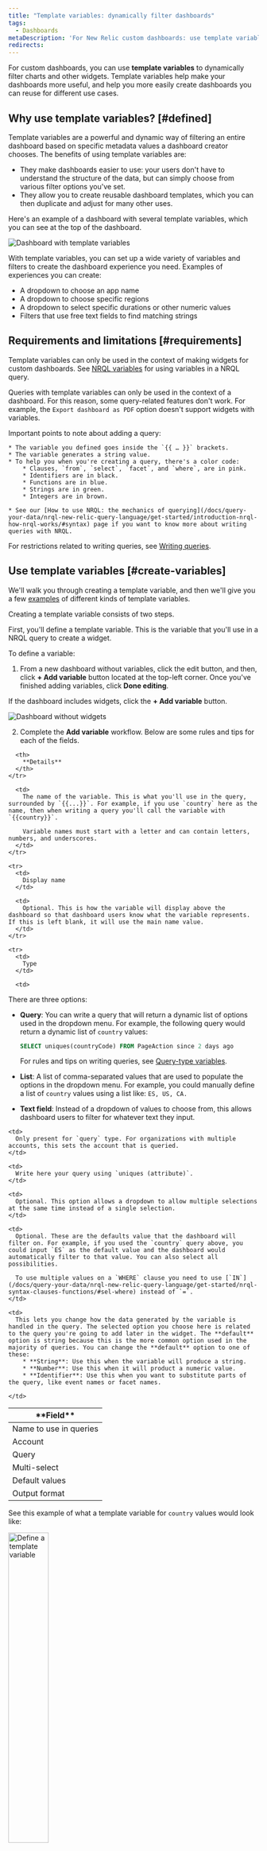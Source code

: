 ```yaml
---
title: "Template variables: dynamically filter dashboards"
tags:
  - Dashboards
metaDescription: 'For New Relic custom dashboards: use template variables to allow your dashboard users to dynamically filter your dashboard views.'
redirects:
---
```

























For custom dashboards, you can use **template variables** to dynamically filter charts and other widgets. Template variables help make your dashboards more useful, and help you more easily create dashboards you can reuse for different use cases. 

## Why use template variables? [#defined]

Template variables are a powerful and dynamic way of filtering an entire dashboard based on specific metadata values a dashboard creator chooses. The benefits of using template variables are: 

* They make dashboards easier to use: your users don't have to understand the structure of the data, but can simply choose from various filter options you've set. 
* They allow you to create reusable dashboard templates, which you can then duplicate and adjust for many other uses. 

Here's an example of a dashboard with several template variables, which you can see at the top of the dashboard.

<img
  title="Dashboard with template variables"
  alt="Dashboard with template variables"
  src={dashboardsDashboardWithTemplateVariables}
/>

With template variables, you can set up a wide variety of variables and filters to create the dashboard experience you need. Examples of experiences you can create: 

* A dropdown to choose an app name 
* A dropdown to choose specific regions 
* A dropdown to select specific durations or other numeric values
* Filters that use free text fields to find matching strings

## Requirements and limitations [#requirements]

Template variables can only be used in the context of making widgets for custom dashboards. See [NRQL variables](/docs/query-your-data/nrql-new-relic-query-language/get-started/nrql-syntax-clauses-functions/#with-as-nrql-var) for using variables in a NRQL query.

Queries with template variables can only be used in the context of a dashboard. For this reason, some query-related features don't work. For example, the `Export dashboard as PDF` option doesn't support widgets with variables.

Important points to note about adding a query: 

    * The variable you defined goes inside the `{{ … }}` brackets. 
    * The variable generates a string value.
    * To help you when you're creating a query, there's a color code:
        * Clauses, `from`, `select`, `facet`, and `where`, are in pink.
        * Identifiers are in black.
        * Functions are in blue.
        * Strings are in green.
        * Integers are in brown.

    * See our [How to use NRQL: the mechanics of querying](/docs/query-your-data/nrql-new-relic-query-language/get-started/introduction-nrql-how-nrql-works/#syntax) page if you want to know more about writing queries with NRQL.

For restrictions related to writing queries, see [Writing queries](#query-variable-rules).

## Use template variables [#create-variables]

We'll walk you through creating a template variable, and then we'll give you a few [examples](#examples) of different kinds of template variables. 

Creating a template variable consists of two steps.

<CollapserGroup>
<Collapser
    id="step1"
    title="Step 1. Define the template variable"
    >

First, you'll define a template variable. This is the variable that you'll use in a NRQL query to create a widget. 

To define a variable: 

1. From a new dashboard without variables, click the edit <Icon name="fe-edit-2"/> button, and then, click **+ Add variable** button located at the top-left corner. Once you've finished adding variables, click **Done editing**.

  If the dashboard includes widgets, click the **+ Add variable** button.

<img
  title="Dashboard without widgets"
  alt="Dashboard without widgets"
  src={dashboardsAddVariable}
/>

2. Complete the **Add variable** workflow. Below are some rules and tips for each of the fields.

<table>
  <thead>
    <tr>
      <th width={200}>
        **Field**
      </th>

      <th>
        **Details**
      </th>
    </tr>
  </thead>

  <tbody>
    <tr>
      <td>
        Name to use in queries
      </td>

      <td>
        The name of the variable. This is what you'll use in the query, surrounded by `{{...}}`. For example, if you use `country` here as the name, then when writing a query you'll call the variable with `{{country}}`. 

        Variable names must start with a letter and can contain letters, numbers, and underscores.
      </td>
    </tr>

    <tr>
      <td>
        Display name
      </td>

      <td>
        Optional. This is how the variable will display above the dashboard so that dashboard users know what the variable represents. If this is left blank, it will use the main name value. 
      </td>
    </tr>

    <tr>
      <td>
        Type
      </td>

      <td>
There are three options: 
* **Query**: You can write a query that will return a dynamic list of options used in the dropdown menu. For example, the following query would return a dynamic list of `country` values:
  
  ```sql
  SELECT uniques(countryCode) FROM PageAction since 2 days ago
  ```
  For rules and tips on writing queries, see [Query-type variables](#query-variable-rules).
* **List**: A list of comma-separated values that are used to populate the options in the dropdown menu. For example, you could manually define a list of `country` values using a list like: `ES, US, CA.`
* **Text field**: Instead of a dropdown of values to choose from, this allows dashboard users to filter for whatever text they input. 
      </td>
    </tr>

    <tr>
      <td>
        Account
      </td>

      <td>
        Only present for `query` type. For organizations with multiple accounts, this sets the account that is queried. 
      </td>
    </tr>

    <tr>
      <td>
        Query
      </td>

      <td>
        Write here your query using `uniques (attribute)`. 
      </td>
    </tr>

    <tr>
      <td>
        Multi-select
      </td>

      <td>
        Optional. This option allows a dropdown to allow multiple selections at the same time instead of a single selection.
      </td>
    </tr>

    <tr>
      <td>
        Default values
      </td>

      <td>
        Optional. These are the defaults value that the dashboard will filter on. For example, if you used the `country` query above, you could input `ES` as the default value and the dashboard would automatically filter to that value. You can also select all possibilities.
        
        To use multiple values on a `WHERE` clause you need to use [`IN`](/docs/query-your-data/nrql-new-relic-query-language/get-started/nrql-syntax-clauses-functions/#sel-where) instead of `=`.
      </td>
    </tr>
    
    <tr>
      <td>
        Output format
      </td>

      <td>
        This lets you change how the data generated by the variable is handled in the query. The selected option you choose here is related to the query you're going to add later in the widget. The **default** option is string because this is the more common option used in the majority of queries. You can change the **default** option to one of these:
          * **String**: Use this when the variable will produce a string. 
          * **Number**: Use this when it will product a numeric value.
          * **Identifier**: Use this when you want to substitute parts of the query, like event names or facet names.

      </td>
    </tr>

  </tbody>
</table>

See this example of what a template variable for `country` values would look like:

<img
  width="40%;"
  title="Define a template variable"
  alt="Define a template variable"
  src={dashboardsExampleAddVariableCountry}
/>

Once you've defined your template variable, you can add a widget that uses your created template variable. 
</Collapser>
<Collapser
    id="step2"
    title="Step 2. Create widgets that use the template variable"
    >

Once you've configured a template variable, you'll need widgets on a dashboard that use the variable that you've defined in their query.

To create a widget: 

1. From your dashboard click **+ Add widget** button located at the top-right corner.

2. There are 2 options:
    * Add a chart. You'll create your widget using the [query builder](/docs/query-your-data/explore-query-data/query-builder/introduction-query-builder/).
    * Add text, images, or links. You'll create your widget adding your own content using our [Markdown editor](/docs/query-your-data/explore-query-data/dashboards/manage-your-dashboard/#markdown).

3. We choose **Add a chart** option.

4. Add your query and click **Run**. 

    Following our example mentioned in step 1:

    ```sql
    SELECT countryCode FROM PageAction WHERE countryCode IN ({{countryCode}})
    ```

    <img
      title="Example of adding a widget"
      alt="Example of adding a widget"
      src={dashboardsExampleAddWidget}
    />

5. Click **Save**

</Collapser>
</CollapserGroup>

When you're done defining a template variable and adding a widget that references that variable, you can verify it's working as expected by choosing different options from the template variable bar and seeing if the widget changes based on your selection. 

Here's an example of the resulting widget, on the right, with the `country` dropdown to the left.
<img
  title="Country template variable example"
  alt="Country template variable example"
  src={dashboardsCountryVariableExample}
/>


## Rules for writing a query-type template variable [#query-variable-rules]

As discussed in the [section on defining template variables](#step1), there are three variable types: query, list, and text field. The query-type variable is the most complex to create because you must create a working query that returns values, which are then used to populate the dropdown in the template variable bar at the top of the dashboard. 

<Callout variant="important">
Note that this is a different topic than writing queries that make use of a template variable.
</Callout>

Here are some rules and guidance on creating a query-type variable: 
* Queries must use the `uniques` or `keyset` syntax. Uniques return up to 10,000 results. Check [`uniques`](/docs/query-your-data/nrql-new-relic-query-language/get-started/nrql-syntax-clauses-functions/#func-uniques) and the [`keyset`](/docs/query-your-data/nrql-new-relic-query-language/get-started/nrql-syntax-clauses-functions/#keyset). Here's a couple of query examples: 
  
  ```sql
  From PageAction select uniques(countryCode)
  ```

  ```sql
  From PageView select keyset() SINCE 1 day ago
  ```
  
* You can use almost any NRQL query as long as the `uniques` and `keyset` components return a list of values.
* Nested variables are not supported: there can't be variables within variables.

## Some examples [#examples]

Here are some different types of template variable implementations. 

<CollapserGroup>
<Collapser
    id="multi-value"
    title="Use multi-value option"
  >

You can enable the multi-value option from the display options section when creating a variable of type `NRQL/ENUM`.

Here's an example of a query that creates a variable named `{{MultiValue}}` and returns a list of all unique eventId's:

```sql
SELECT uniques(eventId) FROM AjaxRequest
```

<img
  width="30%;"
  title="Multi-value template variable example"
  alt="Multi-value template variable example"
  src={dashboardsAddMultiValue}
/>

Then you would create a widget with the following query:

```sql
SELECT count(*) FROM AjaxRequest WHERE eventId IN ({{MultiValue}})
```

<img
  width="80%;"
  title="Creating a widget"
  alt="Creating a widget"
  src={dashboardsMultiValueAddWidget}
/>

</Collapser>
<Collapser
    id="multiple-variables"
    title="Use multiple variables for one widget"
  >

You can define only one template variable at a time, but you can use more than one template variable in a single widget. 

Here's an example of a query that uses two template variables. Note that this assumes the `countryCode` and `city` template variables would have already been created. 

```sql
SELECT countryCode, city FROM PageAction WHERE countryCode = {{countryCode}} and city = {{city}}
```
<img
  title="Creating a widget using multiple variables"
  alt="Creating a widget using multiple variables"
  src={dashboardsMultipleVariableAddWidget}
/>

</Collapser>
<Collapser
    id="variables-partial-match"
    title="Use variables and partial match"
  >

Using variables and [regex](/docs/query-your-data/nrql-new-relic-query-language/get-started/nrql-syntax-clauses-functions/#func-capture), you can create a filter, provided you're sure that a part of the filter is fixed.

You need to use this partial match if you want to use `like`.

Let's say you want to filter by release version. The query returns something like: `release-1234`.

You can create a variable using [`aparse`](/docs/query-your-data/nrql-new-relic-query-language/get-started/nrql-syntax-clauses-functions/#func-aparse) to parse the version number:

```sql
SELECT uniques(aparse(platformVersion , 'release-*')) FROM PageView 
```

<img
  width="40%;"
  title="Creating the release version variable"
  alt="Creating the release version variable"
  src={dashboardsAddVariablePartialMatch}
/>

Then create a widget with the following query:

```sql
SELECT count(*) FROM PageAction WHERE aparse(platformVersion, 'release-*') IN ({{releaseversion}}) facet platformVersion
```

<img
  title="Creating the widget"
  alt="Creating the widget"
  src={dashboardsAddWidgetAparse}
/>


Or if you prefer, you could use the [`capture`](/docs/query-your-data/nrql-new-relic-query-language/get-started/nrql-syntax-clauses-functions/#func-capture) command:

```sql
SELECT count(*) FROM PageAction WHERE capture(platformVersion, r'release-(?P<platformVersion>\d+)') IN ({{releaseversion}}) Facet platformVersion
```

<img
  title="Creating the widget"
  alt="Creating the widget"
  src={dashboardsAddWidgetCapture}
/>

</Collapser>
<Collapser
    id="variables-regex-like-rlike"
    title="Use variables and regex with LIKE / RLIKE"
  >

You can use `LIKE` and `RLIKE` as template variables to filter data in a dashboard. To use this feature, the value you add when creating the template variable must use the `%` wildcard symbols at the start and end of the value.

Here's an example. You define a string variable, as shown here:

<img
  width="40%;"
  title="Add `LIKE` as template variable"
  alt="Add `LIKE` as template variable"
  src={dashboardsDefineVariableLikeFilter}
/>

You can then create a widget chart and use your variable like this:

``` sql
FROM NrdbQuery SELECT user WHERE user LIKE {{like_filter}}
```

<img
  title="Add `LIKE` as template variable"
  alt="Add `LIKE` as template variable"
  src={dashboardsAddWidgetLikeFilter}
/>

or like this:

```sql
FROM NrdbQuery SELECT user WHERE user RLIKE {{like_filter}}
```

</Collapser>
<Collapser
    id="variables-dynamic-grouping"
    title={<>Use variable <InlineCode>facet</InlineCode> with a NRQL query</>}
  >

You can create a variable of type NRQL with a string output format and use it after a `facet` clause to group by different values. 

For example, you might create a variable named `{{userAgentName}}` that would look like:

```sql
SELECT uniques(userAgentName) FROM PageAction
```

<img
  width="30%;"
  title="Creating the variable"
  alt="Creating the variable"
  src={dashboardsAddVariableFacet}
/>

Then you'd create a widget with the following query:

```sql
SELECT count(*) FROM PageAction WHERE userAgentName={{userAgentName}} FACET userAgentName
```

<img
  title="Creating widget using facet"
  alt="Creating widget using facet"
  src={dashboardsAddWidgetFacet}
/>

</Collapser>
<Collapser
    id="variables-dynamic-grouping"
    title="Use variables for dynamic grouping"
  >

You can create a variable with an `identifier` output format and use it after a `FACET` clause to group by different values.

For example, you might create a `{{location}}` variable of type list with two possible values: `countryCode` and `city`. You'd set the output format to `identifier`.

<img
  width="40%;"
  title="Adding the variable for dynamic grouping"
  alt="Adding the variable for dynamic grouping"
  src={dashboardsAddVariableDynamicGrouping}
/>

Then you'd create a widget with the following query:

```sql
SELECT count(*) FROM PageAction FACET {{location}}
```

<img
  title="Adding the widget for dynamic grouping"
  alt="Adding the widget for dynamic grouping"
  src={dashboardsAddWidgetDynamicGrouping}
/>

</Collapser>
<Collapser
    id="variables-dynamically-change-percentile"
    title="Use variables to dynamically change the percentile"
  >

You can create a variable with output format `number` and use that inside a percentile function.

For example, you could create a `{{percentile}}` variable of type `list` with two possible values: `55` and `90`. You'd want to set the output format as `number`.

<img
  width="40%;"
  title="Adding the variable for dynamically change the percentile"
  alt="Adding the variable for dynamically change the percentile"
  src={dashboardsAddVariableDynamicPercentile}
/>

Then you'd create a widget with the following query:

```sql
SELECT percentile(duration,{{percentile}}) FROM PageAction
```

<img
  title="Adding the widget for dynamically change the percentile"
  alt="Adding the widget for dynamically change the percentile"
  src={dashboardsAddWidgetDynamicPercentile}
/>


</Collapser>
<Collapser
    id="variables-filter"
    title="Use variables to filter"
>

To use variables for filtering you only need to add the created variable on the right side of a `WHERE` clause, like this: 

```sql
SELECT countryCode, city FROM PageAction WHERE countryCode IN ({{countryCode}})
```

<img
  title="Use variables to filter"
  alt="Use variables to filter"
  src={dashboardsUseVariablesToFilter}
/>


</Collapser>
</CollapserGroup>

If you haven't already, create your free New Relic account below to start monitoring your data today.

<InlineSignup/>
